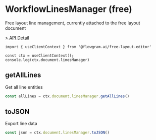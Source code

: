 # WorkflowLinesManager (free)

Free layout line management, currently attached to the free layout document

[> API Detail](https://flowgram-ai.github.io/flowgram.ai/auto-docs/free-layout-core/classes/WorkflowLinesManager.html)

```
import { useClientContext } from '@flowgram.ai/free-layout-editor'

const ctx = useClientContext();
console.log(ctx.document.linesManager)
```

## getAllLines

Get all line entities

```ts pure
const allLines = ctx.document.linesManager.getAllLines()

```

## toJSON

Export line data

```ts pure
const json = ctx.document.linesManager.toJSON()
```
